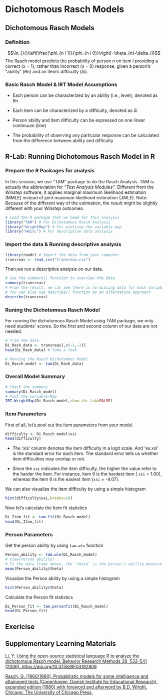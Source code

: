 # Dichotomous Rasch Models {#Dich_Rasch_model}

## Dichotomous Rasch Models

### Definition

$$\ln_{}{}\left[\frac{\phi_{n i 1}}{\phi_{n i 0}}\right]=\theta_{n}-\delta_{i}$$
The Rasch model predicts the probability of person *n* on item *i* providing a correct (x = 1), rather than incorrect (x = 0) response, given a person’s “ability” (*θn*) and an item’s difficulty (*δi*).

### Basic Rasch Model & IRT Model Assumptions

- Each person can be characterized by an ability (i.e., level), denoted as *θn*

- Each item can be characterized by a difficulty, denoted as *δi*

- Person ability and item difficulty can be expressed on one linear continuum (line)

- The probability of observing any particular response can be calculated from the difference between ability and difficulty

## R-Lab: Running Dichotomous Rasch Model in R

### Prepare the R Packages for analysis
In this session, we use "TAM" package to do the Rasch Analysis. TAM is actually the abbreviation for *"Test Analysis Modules"*. Different from the *Winstep* software, it applies marginal maximum likelihood estimation (MMLE) instead of joint maximum likelihood estimation (JMLE).
Note: Because of the different way of the estimation, the result might be slightly different with your *Winstep* outcomes.

```r
# Load the R package that we need for this analysis
library("TAM") # For Dichotomous Rasch Analysis
library("WrightMap") # For plotting the variable map
library("Hmisc") # For descriptive data analysis
```

### Import the data & Running descriptive analysis
```r
library(readr) # Import the data from your computer
transreas <- read_csv("transreas.csv")
```
Then,we run a descriptive analysis on our data.
```r
# Use the summary() function to overview the data
summary(transreas)
# From the result, we can see there is no missing data for each variable. And we can also get a general idea on the range of the grades (from 2 to 6), Min, Max, Median for each task. 
# You can also use describe() function as an alternative approach
describe(transreas)
```

### Runing the Dichotomous Rasch Model
For running the dichotomous Rasch Model using TAM package, we only need students' scores. So the first and second column of our data are not needed. 
```r
# Trim the data
Di_Rash_data <- transreas[,c(-1,-2)]
head(Di_Rash_data) # Take a look
```

```r
# Running the Rasch Dichotomous Model
Di_Rasch_model <- tam(Di_Rash_data)
```

### Overall Model Summary

```r
# Check the summary
summary(Di_Rasch_model)
# Plot the variable-Map
IRT.WrightMap(Di_Rasch_model,show.thr.lab=FALSE)
```

### Item Parameters
First of all, let's pool out the item parameters from your model.
```r
difficulty <- Di_Rasch_model$xsi
head(difficulty) 
```

- The 'xis' column denotes the item difficulty in a logit scale. And 'se.xsi' is the standard error for each item. The standard error tells us whether item difficulties may overlap or not.

- Since the `xsi` indicates the item difficulty, the higher the value refer to the harder the item. For instance, item 9 is the hardest item ( `xsi` = 1.00), whereas the item 6 is the easiest item (`xsi` = -4.07).

We can also visualize the item difficulty by using a simple histogram
```r
hist(difficulty$xsi,breaks=10) 
```

Now let's calculate the Item fit statistics
```r
Di_Item_fit <- tam.fit(Di_Rasch_model) 
head(Di_Item_fit)
```

### Person Parameters
Get the person ability by using `tam.wle` function

```r
Person_ability <- tam.wle(Di_Rasch_model)
# View(Person_ability)
# In the data frame above, the `theta` is the person's ability measure in a logit scale.
mean(Person_ability$theta)
``` 

Visualize the Person ability by using a simple histogram
```r
hist(Person_ability$theta)
```

Calculate the Person fit statistics
```r
Di_Person_fit <- tam.personfit(Di_Rasch_model) 
head(Di_Person_fit)
```

## Exericise



## Supplementary Learning Materials

[Li, Y. Using the open-source statistical language R to analyze the dichotomous Rasch model. Behavior Research Methods 38, 532–541 (2006). https://doi.org/10.3758/BF03192809](https://link.springer.com/content/pdf/10.3758/BF03192809.pdf)

[Rasch, G. (1960/1980). Probabilistic models for some intelligence and attainment tests.(Copenhagen, Danish Institute for Educational Research), expanded edition (1980) with foreword and afterword by B.D. Wright. Chicago: The University of Chicago Press.](https://eric.ed.gov/?id=ED419814)


